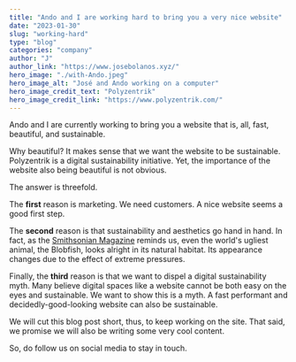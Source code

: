 ```yaml
---
title: "Ando and I are working hard to bring you a very nice website"
date: "2023-01-30"
slug: "working-hard"
type: "blog"
categories: "company"
author: "J"
author_link: "https://www.josebolanos.xyz/"
hero_image: "./with-Ando.jpeg"
hero_image_alt: "José and Ando working on a computer"
hero_image_credit_text: "Polyzentrik"
hero_image_credit_link: "https://www.polyzentrik.com/"
---
```


Ando and I are currently working to bring you a website that is, all, fast, beautiful, and sustainable. 

Why beautiful? It makes sense that we want the website to be sustainable. Polyzentrik is a digital sustainability initiative. 
Yet, the importance of the website also being beautiful is not obvious.

The answer is threefold.

The **first** reason is marketing. We need customers. A nice website seems a good first step.

The **second** reason is that sustainability and aesthetics go hand in hand. In fact, as the 
[Smithsonian Magazine](https://www.smithsonianmag.com/smart-news/in-defense-of-the-blobfish-why-the-worlds-ugliest-animal-isnt-as-ugly-as-you-think-it-is-6676336/) reminds us, 
even the world's ugliest animal, the Blobfish, looks alright in its natural habitat. Its appearance changes due to the effect of extreme pressures.

Finally, the **third** reason is that we want to dispel a digital sustainability myth. 
Many believe digital spaces like a website cannot be both easy on the eyes and sustainable. 
We want to show this is a myth. A fast performant and decidedly-good-looking website can also be sustainable.

We will cut this blog post short, thus, to keep working on the site. That said, we promise we will also be writing some very cool content.

So, do follow us on social media to stay in touch.
